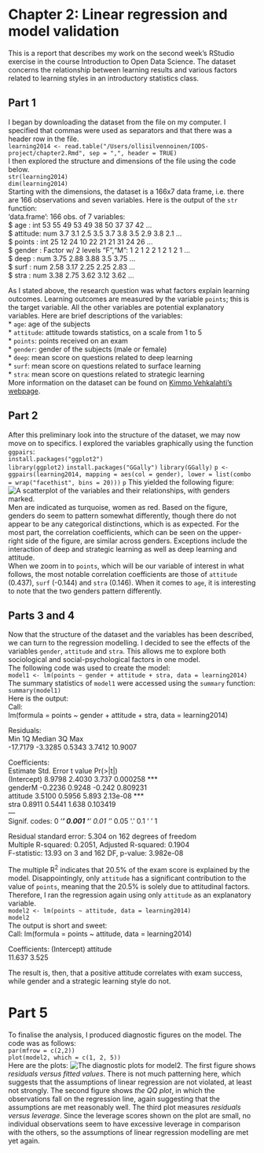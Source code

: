 # Chapter 2: Linear regression and model validation

This is a report that describes my work on the second week's RStudio exercise in the course Introduction to Open Data Science. The dataset concerns the relationship between learning results and various factors related to learning styles in an introductory statistics class.

## Part 1  
I began by downloading the dataset from the file on my computer. I specified that commas were used as separators and that there was a header row in the file.  
`learning2014 <- read.table("/Users/ollisilvennoinen/IODS-project/chapter2.Rmd", sep = ",", header = TRUE)`  
I then explored the structure and dimensions of the file using the code below.  
`str(learning2014)`  
`dim(learning2014)`  
Starting with the dimensions, the dataset is a 166x7 data frame, i.e. there are 166 observations and seven variables. Here is the output of the `str` function:  
'data.frame':	166 obs. of  7 variables:  
 $ age     : int  53 55 49 53 49 38 50 37 37 42 ...  
 $ attitude: num  3.7 3.1 2.5 3.5 3.7 3.8 3.5 2.9 3.8 2.1 ...  
 $ points  : int  25 12 24 10 22 21 21 31 24 26 ...  
 $ gender  : Factor w/ 2 levels "F","M": 1 2 1 2 2 1 2 1 2 1 ...  
 $ deep    : num  3.75 2.88 3.88 3.5 3.75 ...  
 $ surf    : num  2.58 3.17 2.25 2.25 2.83 ...  
 $ stra    : num  3.38 2.75 3.62 3.12 3.62 ...  
 
As I stated above, the research question was what factors explain learning outcomes. Learning outcomes are measured by the variable `points`; this is the target variable. All the other variables are potential explanatory variables. Here are brief descriptions of the variables:  
* `age`: age of the subjects  
* `attitude`: attitude towards statistics, on a scale from 1 to 5  
* `points`: points received on an exam  
* `gender`: gender of the subjects (male or female)  
* `deep`: mean score on questions related to deep learning  
* `surf`: mean score on questions related to surface learning  
* `stra`: mean score on questions related to strategic learning    
More information on the dataset can be found on [Kimmo Vehkalahti's webpage](http://www.helsinki.fi/~kvehkala/JYTmooc/JYTOPKYS3-meta.txt).  

## Part 2  
After this preliminary look into the structure of the dataset, we may now move on to specifics. I explored the variables graphically using the function `ggpairs`:  
`install.packages("ggplot2")`  
`library(ggplot2)` 
`install.packages("GGally")` 
`library(GGally)` 
`p <- ggpairs(learning2014, mapping = aes(col = gender), lower = list(combo = wrap("facethist", bins = 20)))` 
`p` 
This yielded the following figure:  
![A scatterplot of the variables and their relationships, with genders marked.](/Users/ollisilvennoinen/IODS-project/data/Ch2ggpairs.png)  
Men are indicated as turquoise, women as red. Based on the figure, genders do seem to pattern somewhat differently, though there do not appear to be any categorical distinctions, which is as expected. For the most part, the correlation coefficients, which can be seen on the upper-right side of the figure, are similar across genders. Exceptions include the interaction of deep and strategic learning as well as deep learning and attitude.  
When we zoom in to `points`, which will be our variable of interest in what follows, the most notable correlation coefficients are those of `attitude` (0.437), `surf` (-0.144) and `stra` (0.146). When it comes to `age`, it is interesting to note that the two genders pattern differently.   

## Parts 3 and 4  
Now that the structure of the dataset and the variables has been described, we can turn to the regression modelling. I decided to see the effects of the variables `gender`, `attitude` and `stra`. This allows me to explore both sociological and social-psychological factors in one model.  
The following code was used to create the model:  
`model1 <- lm(points ~ gender + attitude + stra, data = learning2014)`  
The summary statistics of `model1` were accessed using the `summary` function:  
`summary(model1)`  
Here is the output:  
Call:  
lm(formula = points ~ gender + attitude + stra, data = learning2014)  
  
Residuals:  
      Min       1Q   Median       3Q      Max    
-17.7179  -3.3285   0.5343   3.7412  10.9007    
  
Coefficients:  
            Estimate Std. Error t value Pr(>|t|)    
(Intercept)   8.9798     2.4030   3.737 0.000258 ***  
genderM      -0.2236     0.9248  -0.242 0.809231    
attitude      3.5100     0.5956   5.893 2.13e-08 ***  
stra          0.8911     0.5441   1.638 0.103419    
---  
Signif. codes:  0 ‘***’ 0.001 ‘**’ 0.01 ‘*’ 0.05 ‘.’ 0.1 ‘ ’ 1  
 
Residual standard error: 5.304 on 162 degrees of freedom  
Multiple R-squared:  0.2051,	Adjusted R-squared:  0.1904  
F-statistic: 13.93 on 3 and 162 DF,  p-value: 3.982e-08  

The multiple R^2^ indicates that 20.5% of the exam score is explained by the model. Disappointingly, only `attitude` has a significant contribution to the value of `points`, meaning that the 20.5% is solely due to attitudinal factors. Therefore, I ran the regression again using only `attitude` as an explanatory variable.  
`model2 <- lm(points ~ attitude, data = learning2014)`  
`model2`  
The output is short and sweet:  
Call:
lm(formula = points ~ attitude, data = learning2014)

Coefficients:
(Intercept)     attitude  
     11.637        3.525  
     
The result is, then, that a positive attitude correlates with exam success, while gender and a strategic learning style do not.

# Part 5  
To finalise the analysis, I produced diagnostic figures on the model. The code was as follows:  
`par(mfrow = c(2,2))`  
`plot(model2, which = c(1, 2, 5))`  
Here are the plots:
![The diagnostic plots for `model2`.](/Users/ollisilvennoinen/IODS-project/data/Ch2diagnostic.png)
The first figure shows *residuals versus fitted values*. There is not much patterning here, which suggests that the assumptions of linear regression are not violated, at least not strongly. The second figure shows *the QQ plot*, in which the observations fall on the regression line, again suggesting that the assumptions are met reasonably well. The third plot measures *residuals versus leverage*. Since the leverage scores shown on the plot are small, no individual observations seem to have excessive leverage in comparison with the others, so the assumptions of linear regression modelling are met yet again.